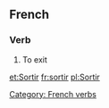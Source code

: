 ==French==
===Verb===
# To exit
[[Category: French verbs]]

[[et:Sortir]]
[[fr:sortir]]
[[pl:Sortir]]